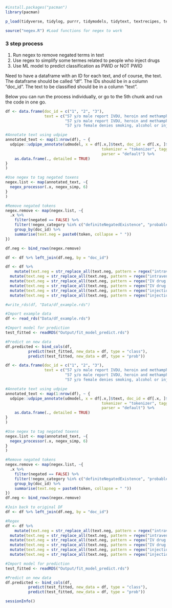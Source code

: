 ```r
#install.packages("pacman")
library(pacman)

p_load(tidyverse, tidylog, purrr, tidymodels, tidytext, textrecipes, textclean, stringr, tokenizers, workflowsets, themis)

source("negex.R") #Load functions for negex to work
```

### 3 step process
1. Run negex to remove negated terms in text
2. Use regex to simplify some termes related to people who inject drugs
3. Use ML model to predict classification as PWID or NOT PWID

Need to have a dataframe with an ID for each text, and of course, the text. 
The dataframe should be called "df".
The IDs should be in a column "doc_id".
The text to be classified should be in a column "text". 
 
Below you can run the process individually, or go to the 5th chunk and run the code in one go.  

```r
df <- data.frame(doc_id = c("1", "2", "3"),
                 text = c("57 y/o male report IVDU, heroin and methamphetamine use", 
                          "57 y/o male report IVDU, heroin and methamphetamine use",
                          "57 y/o female denies smoking, alcohol or injection drug use. Has been sober and on methadone for 12 years."))

#Annotate text using udpipe
annotated_text <- map(1:nrow(df), ~ {
  udpipe::udpipe_annotate(udmodel, x = df[.x,]$text, doc_id = df[.x, ]$doc_id,
                                          tokenizer = "tokenizer", tagger = "default",
                                          parser = "default") %>%
    as.data.frame(., detailed = TRUE)
}
)

#Use negex to tag negated toxens
negex.list <- map(annotated_text, ~{
  negex_processor(.x, negex_simp, 6)
}
)

#Remove negated tokens 
negex.remove <- map(negex.list, ~{
  .x %>% 
    filter(negated == FALSE) %>%
    filter(!negex_category %in% c("definiteNegatedExistence", "probableNegatedExistence")) %>%
    group_by(doc_id) %>% 
    summarise(text.neg = paste0(token, collapse = " ")) 
})

df.neg <- bind_rows(negex.remove)

df <- df %>% left_join(df.neg, by = "doc_id")
```

```r
df <- df %>%
    mutate(text.neg = str_replace_all(text.neg, pattern = regex("intravenous drug use", ignore_case = T),  replacement = "IVDU")) %>%
  mutate(text.neg = str_replace_all(text.neg, pattern = regex("intravenous drug abuse", ignore_case = T), replacement = "IVDA")) %>%
  mutate(text.neg = str_replace_all(text.neg, pattern = regex("IV drug use", ignore_case = T), replacement = "IVDU")) %>%
  mutate(text.neg = str_replace_all(text.neg, pattern = regex("IV drug abuse", ignore_case = T), replacement = "IVDA")) %>%
  mutate(text.neg = str_replace_all(text.neg, pattern = regex("injection drug abuse", ignore_case = T), replacement = "IVDA")) %>%
  mutate(text.neg = str_replace_all(text.neg, pattern = regex("injection drug use", ignore_case = T), replacement = "IVDU"))

#write_rds(df, "Data/df_example.rds")  
```

```r
#Import example data
df <- read_rds("Data/df_example.rds")

#Import model for prediction
test_fitted <- readRDS("Output/fit_model_predict.rds")

#Predict on new data
df.predicted <- bind_cols(df, 
          predict(test_fitted, new_data = df, type = "class"),
          predict(test_fitted, new_data = df, type = "prob"))
```

```r
df <- data.frame(doc_id = c("1", "2", "3"),
                 text = c("57 y/o male report IVDU, heroin and methamphetamine use", 
                          "57 y/o male report IVDU, heroin and methamphetamine use",
                          "57 y/o female denies smoking, alcohol or injection drug use. Has been sober and on methadone for 12 years."))

#Annotate text using udpipe
annotated_text <- map(1:nrow(df), ~ {
  udpipe::udpipe_annotate(udmodel, x = df[.x,]$text, doc_id = df[.x, ]$doc_id,
                                          tokenizer = "tokenizer", tagger = "default",
                                          parser = "default") %>%
    as.data.frame(., detailed = TRUE)
}
)

#Use negex to tag negated toxens
negex.list <- map(annotated_text, ~{
  negex_processor(.x, negex_simp, 6)
}
)

#Remove negated tokens 
negex.remove <- map(negex.list, ~{
  .x %>% 
    filter(negated == FALSE) %>%
    filter(!negex_category %in% c("definiteNegatedExistence", "probableNegatedExistence")) %>%
    group_by(doc_id) %>% 
    summarise(text.neg = paste0(token, collapse = " ")) 
})
df.neg <- bind_rows(negex.remove)

#Join back to original DF
df <- df %>% left_join(df.neg, by = "doc_id")

#Regex
df <- df %>%
    mutate(text.neg = str_replace_all(text.neg, pattern = regex("intravenous drug use", ignore_case = T),  replacement = "IVDU")) %>%
  mutate(text.neg = str_replace_all(text.neg, pattern = regex("intravenous drug abuse", ignore_case = T), replacement = "IVDA")) %>%
  mutate(text.neg = str_replace_all(text.neg, pattern = regex("IV drug use", ignore_case = T), replacement = "IVDU")) %>%
  mutate(text.neg = str_replace_all(text.neg, pattern = regex("IV drug abuse", ignore_case = T), replacement = "IVDA")) %>%
  mutate(text.neg = str_replace_all(text.neg, pattern = regex("injection drug abuse", ignore_case = T), replacement = "IVDA")) %>%
  mutate(text.neg = str_replace_all(text.neg, pattern = regex("injection drug use", ignore_case = T), replacement = "IVDU"))

#Import model for prediction
test_fitted <- readRDS("Output/fit_model_predict.rds")

#Predict on new data
df.predicted <- bind_cols(df, 
          predict(test_fitted, new_data = df, type = "class"),
          predict(test_fitted, new_data = df, type = "prob"))
```

```r
sessionInfo()
```
